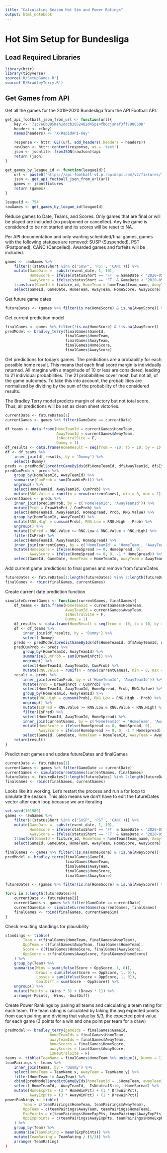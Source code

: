 ```yaml
---
title: "Calculating Season Hot Sim and Power Ratings"
output: html_notebook
---
```


# Hot Sim Setup for Bundesliga
## Load Required Libraries
```r
library(httr)
library(tidyverse)
source('R/SetupGames.R')
source('R/BradleyTerry.R')
```

## Get Games from API

Get all the games for the 2019-2020 Bundesliga from the API Football API.

```r
get_api_football_json_from_url <- function(url){
	key <- '71c766b005msh1ddcb3052482d45p14fb6cjsnaf3ff7900508'
	headers <- c(key)
	names(headers) <- 'X-RapidAPI-Key'

	response <- httr::GET(url, add_headers(.headers = headers))
	rawJson <- httr::content(response, as = 'text')
	json <- jsonlite::fromJSON(rawJson)$api
	return (json)
}

get_games_by_league_id <- function(leagueId){
	url <- paste0('https://api-football-v1.p.rapidapi.com/v2/fixtures/league/', leagueId)
	json <- get_api_football_json_from_url(url)
	games <- json$fixtures
	return (games)
}

leagueId <- 754
rawGames <- get_games_by_league_id(leagueId)

```



Reduce games to Date, Teams, and Scores. Only games that are final or will be played are included (no postponed or cancelled). Any live game is considered to be not started and its scores will be reset to NA.

Per API documentation and only wanting scheduled/final games, games with the following statuses are removed: SUSP (Suspended), PST (Postponed), CANC (Cancelled). Awarded games and forfeits will be included.

```r
games <- rawGames %>%
	filter(!(statusShort %in% c('SUSP', 'PST', 'CANC'))) %>%
	mutate(GameDate =  substr(event_date, 1, 10),
		   HomeScore = ifelse(statusShort == 'FT' & GameDate < '2020-05-18', goalsHomeTeam, NA),
		   AwayScore = ifelse(statusShort == 'FT' & GameDate < '2020-05-18', goalsAwayTeam, NA)) %>%
	transform(GameId = fixture_id, HomeTeam = homeTeam$team_name, AwayTeam = awayTeam$team_name) %>%
	select(GameId, GameDate, HomeTeam, AwayTeam, HomeScore, AwayScore)
```

Get future game dates

```r
futureDates <- (games %>% filter(is.na(HomeScore) & is.na(AwayScore)) %>% distinct(GameDate))$GameDate %>% sort()
```

Get current prediction model

```r
finalGames <- games %>% filter(!is.na(HomeScore) & !is.na(AwayScore))
predModel <- bradley_terry(finalGames$GameId,
						   finalGames$HomeTeam,
						   finalGames$AwayTeam,
						   finalGames$HomeScore,
						   finalGames$AwayScore)
```

Get predictions for today's games. The predictions are a probability for each possible home result. This means that each final score margin is individually returned. All margins with a magnitude of 10 or less are considered, leading to 21 individual probabilities. The 21 probabilities cover most, but not all, of the game outcomes. To take this into account, the probabilities are normalized by dividing by the sum of the probability of the considered results.

The Bradley Terry model predicts margin of victory but not total score. Thus, all predictions will be set as clean sheet victories.

```r
currentDate <- futureDates[1]
currentGames <- games %>% filter(GameDate == currentDate)

df_teams <- data.frame(HomeTeamId = currentGames$HomeTeam,
					   AwayTeamId = currentGames$AwayTeam,
					   IsNeutralSite = F,
					   Dummy = 1)
df_results <- data.frame(HomeResult = seq(from = -10, to = 10, by = 1), Dummy = 1)
df <- df_teams %>%
	inner_join(df_results, by = 'Dummy') %>%
	select(-Dummy)
preds <- predModel$predictGameByIds(df$HomeTeamId, df$AwayTeamId, df$IsNeutralSite, df$HomeResult)
predCumProb <- preds %>%
	group_by(HomeTeamId, AwayTeamId) %>%
	summarise(CumProb = sum(DrawWinPct)) %>%
	ungroup() %>%
	select(HomeTeamId, AwayTeamId, CumProb) %>%
	mutate(RNG.Value = runif(n = nrow(currentGames), min = 0, max = 1))
currentGames <- preds %>%
	inner_join(predCumProb, by = c('HomeTeamId', 'AwayTeamId')) %>%
	mutate(Prob = DrawWinPct / CumProb) %>%
	select(HomeTeamId, AwayTeamId, HomeSpread, Prob, RNG.Value) %>%
	group_by(HomeTeamId, AwayTeamId) %>%
	mutate(RNG.High = cumsum(Prob), RNG.Low = RNG.High - Prob) %>%
	ungroup() %>%
	mutate(IsPred = RNG.Value >= RNG.Low & RNG.Value < RNG.High) %>%
	filter(IsPred) %>%
	select(HomeTeamId, AwayTeamId, HomeSpread) %>%
	inner_join(currentGames, by = c('HomeTeamId' = 'HomeTeam', 'AwayTeamId' = 'AwayTeam')) %>%
	mutate(HomeScore = ifelse(HomeSpread >= 0, HomeSpread, 0),
		   AwayScore = ifelse(HomeSpread >= 0, 0, -1 * HomeSpread)) %>%
	select(GameId, GameDate, HomeTeam = HomeTeamId, AwayTeam = AwayTeamId, HomeScore, AwayScore)
```

Add current game predictions to final games and remove from futureDates
```r
futureDates <- futureDates[1:length(futureDates) %in% 2:length(futureDates)]
finalGames <- rbind(finalGames, currentGames)
```

Create current date prediction function
```r
simulateCurrentGames <- function(currentGames, finalGames){
	df_teams <- data.frame(HomeTeamId = currentGames$HomeTeam,
						   AwayTeamId = currentGames$AwayTeam,
						   IsNeutralSite = F,
						   Dummy = 1)
	df_results <- data.frame(HomeResult = seq(from = -10, to = 10, by = 1), Dummy = 1)
	df <- df_teams %>%
		inner_join(df_results, by = 'Dummy') %>%
		select(-Dummy)
	preds <- predModel$predictGameByIds(df$HomeTeamId, df$AwayTeamId, df$IsNeutralSite, df$HomeResult)
	predCumProb <- preds %>%
		group_by(HomeTeamId, AwayTeamId) %>%
		summarise(CumProb = sum(DrawWinPct)) %>%
		ungroup() %>%
		select(HomeTeamId, AwayTeamId, CumProb) %>%
		mutate(RNG.Value = runif(n = nrow(currentGames), min = 0, max = 1))
	result <- preds %>%
		inner_join(predCumProb, by = c('HomeTeamId', 'AwayTeamId')) %>%
		mutate(Prob = DrawWinPct / CumProb) %>%
		select(HomeTeamId, AwayTeamId, HomeSpread, Prob, RNG.Value) %>%
		group_by(HomeTeamId, AwayTeamId) %>%
		mutate(RNG.High = cumsum(Prob), RNG.Low = RNG.High - Prob) %>%
		ungroup() %>%
		mutate(IsPred = RNG.Value >= RNG.Low & RNG.Value < RNG.High) %>%
		filter(IsPred) %>%
		select(HomeTeamId, AwayTeamId, HomeSpread) %>%
		inner_join(currentGames, by = c('HomeTeamId' = 'HomeTeam', 'AwayTeamId' = 'AwayTeam')) %>%
		mutate(HomeScore = ifelse(HomeSpread >= 0, HomeSpread, 0),
			   AwayScore = ifelse(HomeSpread >= 0, 0, -1 * HomeSpread)) %>%
		select(GameId, GameDate, HomeTeam = HomeTeamId, AwayTeam = AwayTeamId, HomeScore, AwayScore)
	return(result)
}
```

Predict next games and update futureDates and finalGames
```r
currentDate <- futureDates[1]
currentGames <- games %>% filter(GameDate == currentDate)
currentGames <- simulateCurrentGames(currentGames, finalGames)
futureDates <- futureDates[1:length(futureDates) %in% 2:length(futureDates)]
finalGames <- rbind(finalGames, currentGames)
```

Looks like it's working. Let's restart the process and run a for loop to simulate the season. This also means we don't have to edit the futureDates vector after each loop because we are iterating

```r
set.seed(101989)
games <- rawGames %>%
	filter(!(statusShort %in% c('SUSP', 'PST', 'CANC'))) %>%
	mutate(GameDate =  substr(event_date, 1, 10),
		   HomeScore = ifelse(statusShort == 'FT' & GameDate < '2020-05-17', goalsHomeTeam, NA),
		   AwayScore = ifelse(statusShort == 'FT' & GameDate < '2020-05-17', goalsAwayTeam, NA)) %>%
	transform(GameId = fixture_id, HomeTeam = homeTeam$team_name, AwayTeam = awayTeam$team_name) %>%
	select(GameId, GameDate, HomeTeam, AwayTeam, HomeScore, AwayScore)

finalGames <- games %>% filter(!is.na(HomeScore) & !is.na(AwayScore))
predModel <- bradley_terry(finalGames$GameId,
						   finalGames$HomeTeam,
						   finalGames$AwayTeam,
						   finalGames$HomeScore,
						   finalGames$AwayScore)

futureDates <- (games %>% filter(is.na(HomeScore) & is.na(AwayScore)) %>% distinct(GameDate))$GameDate %>% sort()

for(i in 1:length(futureDates)){
	currentDate <- futureDates[i]
	currentGames <- games %>% filter(GameDate == currentDate)
	currentGameSim <- simulateCurrentGames(currentGames, finalGames)
	finalGames <- rbind(finalGames, currentGameSim)
}
```

Check resulting standings for plausibility
```r
standings <- tibble(
		Team = c(finalGames$HomeTeam, finalGames$AwayTeam),
		OppTeam = c(finalGames$AwayTeam, finalGames$HomeTeam),
		Score = c(finalGames$HomeScore, finalGames$AwayScore),
		OppScore = c(finalGames$AwayScore, finalGames$HomeScore)
	) %>%
	group_by(Team) %>%
	summarise(Wins = sum(ifelse(Score > OppScore, 1, 0)),
			  Draws = sum(ifelse(Score == OppScore, 1, 0)),
			  Losses = sum(ifelse(Score < OppScore, 1, 0)),
			  GoalDiff = sum(Score - OppScore)) %>%
	ungroup() %>%
	mutate(Points = (Wins * 3) + (Draws * 1)) %>%
	arrange(-Points, -Wins, -GoalDiff)
```

Create Power Rankings by pairing all teams and calculating a team rating for each team. The team rating is calculated by taking the avg expected points from each pairing and dividing that value by 5/3, the expected point value for each game (3 points for a win and one point per team for a draw)
```r
predModel <- bradley_terry(gameIds = finalGames$GameId,
					homeTeamIds = finalGames$HomeTeam,
					awayTeamIds = finalGames$AwayTeam,
					homeScores = finalGames$HomeScore,
					awayScores = finalGames$AwayScore,
					isNeutralSite = F)
teams <- tibble(TeamName = finalGames$HomeTeam %>% unique(), Dummy = 1)
teamPairings <- teams %>%
	inner_join(teams, by = 'Dummy') %>%
	select(HomeTeam = TeamName.x, AwayTeam = TeamName.y) %>%
	filter(HomeTeam != AwayTeam) %>%
	cbind(predModel$predictGameByIds(homeTeamId = .$HomeTeam, awayTeamId = .$AwayTeam, isNeutralSite = F)) %>%
	select(-HomeTeamId, -AwayTeamId, -IsNeutralSite, -HomeSpread) %>%
	mutate(HomeExpPts = (3 * HomeWinPct) + (1 * DrawWinPct),
		   AwayExpPts = (3 * AwayWinPct) + (1 * DrawWinPct))
powerRankings <- tibble(
		Team = c(teamPairings$HomeTeam, teamPairings$AwayTeam),
		OppTeam = c(teamPairings$AwayTeam, teamPairings$HomeTeam),
		ExpPoints = c(teamPairings$HomeExpPts, teamPairings$AwayExpPts),
		OppExpPoints = c(teamPairings$AwayExpPts, teamPairings$HomeExpPts)
	) %>%
	group_by(Team) %>%
	summarise(TeamRating = mean(ExpPoints)) %>%
	mutate(TeamRating = TeamRating / (5/3)) %>%
	arrange(-TeamRating)
)
```

